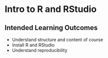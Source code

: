 # Intro to R and RStudio {#intro}

## Intended Learning Outcomes {#ilo-intro}

* Understand structure and content of course
* Install R and RStudio
* Understand reproducibility
